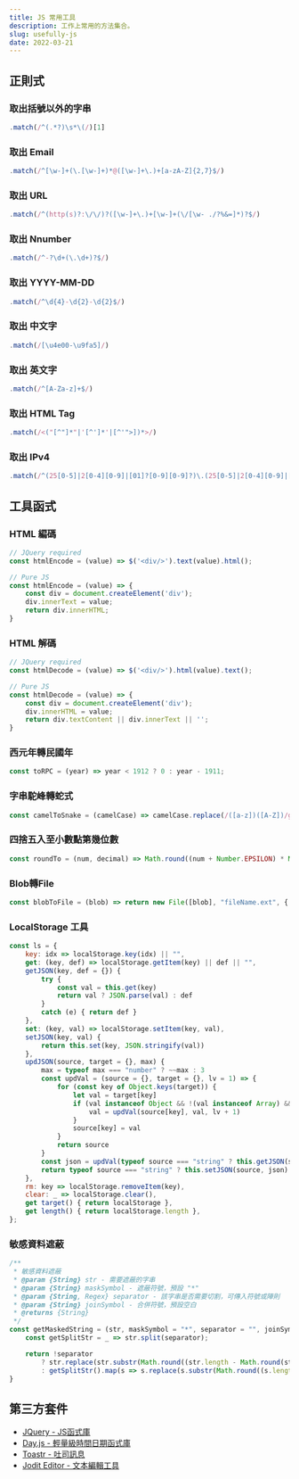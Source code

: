 ```yaml
---
title: JS 常用工具
description: 工作上常用的方法集合。
slug: usefully-js
date: 2022-03-21
---
```


## 正則式

### 取出括號以外的字串
```js:usefully-js.js
.match(/^(.*?)\s*\(/)[1]
```

### 取出 Email
```js:usefully-js.js
.match(/^[\w-]+(\.[\w-]+)*@([\w-]+\.)+[a-zA-Z]{2,7}$/)
```

### 取出 URL
```js:usefully-js.js
.match(/^(http(s)?:\/\/)?([\w-]+\.)+[\w-]+(\/[\w- ./?%&=]*)?$/)
```

### 取出 Nnumber
```js:usefully-js.js
.match(/^-?\d+(\.\d+)?$/)
```

### 取出 YYYY-MM-DD
```js:usefully-js.js
.match(/^\d{4}-\d{2}-\d{2}$/)
```

### 取出 中文字
```js:usefully-js.js
.match(/[\u4e00-\u9fa5]/)
```

### 取出 英文字
```js:usefully-js.js
.match(/^[A-Za-z]+$/)
```

### 取出 HTML Tag
```js:usefully-js.js
.match(/<("[^"]*"|'[^']*'|[^'">])*>/)
```

### 取出 IPv4
```js:usefully-js.js
.match(/^(25[0-5]|2[0-4][0-9]|[01]?[0-9][0-9]?)\.(25[0-5]|2[0-4][0-9]|[01]?[0-9][0-9]?)\.(25[0-5]|2[0-4][0-9]|[01]?[0-9][0-9]?)\.(25[0-5]|2[0-4][0-9]|[01]?[0-9][0-9]?)$/)
```

## 工具函式

### HTML 編碼
```js:usefully-js.js
// JQuery required
const htmlEncode = (value) => $('<div/>').text(value).html();

// Pure JS
const htmlEncode = (value) => {
    const div = document.createElement('div');
    div.innerText = value;
    return div.innerHTML;
}
```

### HTML 解碼
```js:usefully-js.js
// JQuery required
const htmlDecode = (value) => $('<div/>').html(value).text();

// Pure JS
const htmlDecode = (value) => {
    const div = document.createElement('div');
    div.innerHTML = value;
    return div.textContent || div.innerText || '';
}
```

### 西元年轉民國年
```js:usefully-js.js
const toRPC = (year) => year < 1912 ? 0 : year - 1911;
```

### 字串駝峰轉蛇式
```js:usefully-js.js
const camelToSnake = (camelCase) => camelCase.replace(/([a-z])([A-Z])/g, '$1_$2').toLowerCase();
```

### 四捨五入至小數點第幾位數
```js:usefully-js.js
const roundTo = (num, decimal) => Math.round((num + Number.EPSILON) * Math.pow(10, decimal)) / Math.pow(10, decimal);
```

### Blob轉File
```js:usefully-js.js
const blobToFile = (blob) => return new File([blob], "fileName.ext", { type: "mime/type", lastModified: new Date().getTime() })
```

### LocalStorage 工具
```js:usefully-js.js
const ls = {
    key: idx => localStorage.key(idx) || "",
    get: (key, def) => localStorage.getItem(key) || def || "",
    getJSON(key, def = {}) {
        try {
            const val = this.get(key)
            return val ? JSON.parse(val) : def
        }
        catch (e) { return def }
    },
    set: (key, val) => localStorage.setItem(key, val),
    setJSON(key, val) {
        return this.set(key, JSON.stringify(val))
    },
    updJSON(source, target = {}, max) {
        max = typeof max === "number" ? ~~max : 3
        const updVal = (source = {}, target = {}, lv = 1) => {
            for (const key of Object.keys(target)) {
                let val = target[key]
                if (val instanceof Object && !(val instanceof Array) && lv <= max) {
                    val = updVal(source[key], val, lv + 1)
                }
                source[key] = val
            }
            return source
        }
        const json = updVal(typeof source === "string" ? this.getJSON(source) : source, target, 1)
        return typeof source === "string" ? this.setJSON(source, json) : source
    },
    rm: key => localStorage.removeItem(key),
    clear: _ => localStorage.clear(),
    get target() { return localStorage },
    get length() { return localStorage.length },
};
```

### 敏感資料遮蔽
```js:usefully-js.js
/**
 * 敏感資料遮蔽
 * @param {String} str - 需要遮蔽的字串
 * @param {String} maskSymbol - 遮蔽符號，預設 "*"
 * @param {String, Regex} separator - 該字串是否需要切割，可傳入符號或陣則
 * @param {String} joinSymbol - 合併符號，預設空白
 * @returns {String}
 */
const getMaskedString = (str, maskSymbol = "*", separator = "", joinSymbol = " ") =>{
	const getSplitStr = _ => str.split(separator);

	return !separator
		? str.replace(str.substr(Math.round((str.length - Math.round(str.length / 2)) / 2), str.length - Math.round(str.length / 2)), maskSymbol.repeat(str.length - Math.round(str.length / 2)))
		: getSplitStr().map(s => s.replace(s.substr(Math.round((s.length - Math.round(s.length / 2)) / 2), s.length - Math.round(s.length /2)), maskSymbol.repeat(s.length - Math.round(s.length /2)))).join(joinSymbol);
}
```

## 第三方套件

* [JQuery - JS函式庫](https://jquery.com/)
* [Day.js - 輕量級時間日期函式庫](https://day.js.org/en/)
* [Toastr - 吐司訊息](https://codeseven.github.io/toastr/)
* [Jodit Editor - 文本編輯工具](https://xdsoft.net/jodit/)